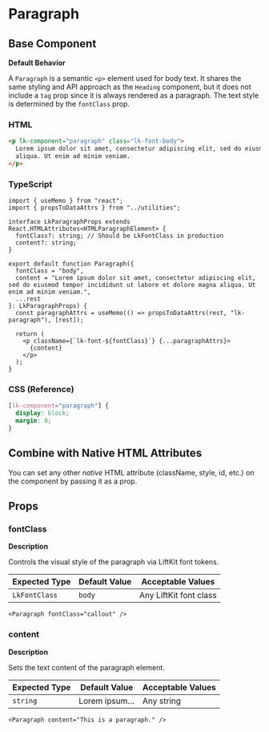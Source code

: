 # Paragraph

## Base Component

**Default Behavior**

A `Paragraph` is a semantic `<p>` element used for body text. It shares the same styling and API approach as the `Heading` component, but it does not include a `tag` prop since it is always rendered as a paragraph. The text style is determined by the `fontClass` prop.

### HTML

```html
<p lk-component="paragraph" class="lk-font-body">
  Lorem ipsum dolor sit amet, consectetur adipiscing elit, sed do eiusmod tempor incididunt ut labore et dolore magna
  aliqua. Ut enim ad minim veniam.
</p>
```

### TypeScript

```tsx
import { useMemo } from "react";
import { propsToDataAttrs } from "../utilities";

interface LkParagraphProps extends React.HTMLAttributes<HTMLParagraphElement> {
  fontClass?: string; // Should be LkFontClass in production
  content?: string;
}

export default function Paragraph({
  fontClass = "body",
  content = "Lorem ipsum dolor sit amet, consectetur adipiscing elit, sed do eiusmod tempor incididunt ut labore et dolore magna aliqua. Ut enim ad minim veniam.",
  ...rest
}: LkParagraphProps) {
  const paragraphAttrs = useMemo(() => propsToDataAttrs(rest, "lk-paragraph"), [rest]);

  return (
    <p className={`lk-font-${fontClass}`} {...paragraphAttrs}>
      {content}
    </p>
  );
}
```

### CSS (Reference)

```css
[lk-component="paragraph"] {
  display: block;
  margin: 0;
}
```

## Combine with Native HTML Attributes

You can set any other _native_ HTML attribute (className, style, id, etc.) on the component by passing it as a prop.

## Props

### **fontClass**

**Description**

Controls the visual style of the paragraph via LiftKit font tokens.

| **Expected Type** | **Default Value** | **Acceptable Values**  |
| ----------------- | ----------------- | ---------------------- |
| `LkFontClass`     | `body`            | Any LiftKit font class |

```tsx
<Paragraph fontClass="callout" />
```

### **content**

**Description**

Sets the text content of the paragraph element.

| **Expected Type** | **Default Value** | **Acceptable Values** |
| ----------------- | ----------------- | --------------------- |
| `string`          | Lorem ipsum…      | Any string            |

```tsx
<Paragraph content="This is a paragraph." />
```
